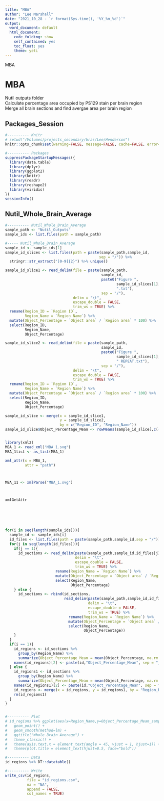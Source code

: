 ```yaml
---
title: "MBA"
author: "Lee Marshall"
date: "2021_10_28 - `r format(Sys.time(), '%Y_%m_%d')`"
output:
  word_document: default
  html_document:
    code_folding: show
    self_contained: yes
    toc_float: yes
    theme: yeti
---
```


MBA  

# MBA {.tabset .tabset-fade .tabset-pills}

Nutil outputs folder  
Calculate percentage area occupied by PS129 stain per brain region  
Merge all brain sections and find avergae area per brain region  

## Packages_Session
  
```r
#---------- Knitr
# setwd("/Volumes/projects_secondary/bras/Lee/Henderson")
knitr::opts_chunk$set(warning=FALSE, message=FALSE, cache=FALSE, error=FALSE, cache.lazy=FALSE)

#---------- Packages
suppressPackageStartupMessages({
  library(data.table)
  library(dplyr)
  library(ggplot2)
  library(knitr)
  library(readr)
  library(reshape2)
  library(viridis)
})
sessionInfo()
```

## Nutil_Whole_Brain_Average

```r
#---------- Nutil_Whole_Brain_Average
sample_path <- "Nutil_Outputs"
sample_ids <- list.files(path = sample_path)

#----- Nutil_Whole_Brain_Average 
sample_id <- sample_ids[1]
sample_id_slices <- list.files(path = paste(sample_path,sample_id,
                                           sep = "/")) %>% 
  stringr::str_extract("[0-9]{2}") %>% unique()

sample_id_slice1 <- read_delim(file = paste(sample_path, 
                                            sample_id, 
                                            paste0("Figure ", 
                                                   sample_id_slices[1], 
                                                   ".txt"),
                                            sep = "/"),
                               delim = "\t", 
                               escape_double = FALSE, 
                               trim_ws = TRUE) %>% 
  rename(Region_ID = `Region ID`, 
         Region_Name = `Region Name`) %>% 
  mutate(Object_Percentage = `Object area` / `Region area` * 100) %>% 
  select(Region_ID, 
         Region_Name, 
         Object_Percentage)

sample_id_slice2 <- read_delim(file = paste(sample_path, 
                                            sample_id, 
                                            paste0("Figure ", 
                                                   sample_id_slices[1], 
                                                   " REPEAT.txt"), 
                                            sep = "/"), 
                               delim = "\t", 
                               escape_double = FALSE, 
                               trim_ws = TRUE) %>% 
  rename(Region_ID = `Region ID`, 
         Region_Name = `Region Name`) %>% 
  mutate(Object_Percentage = `Object area` / `Region area` * 100) %>% 
  select(Region_ID, 
         Region_Name, 
         Object_Percentage)

sample_id_slice <- merge(x = sample_id_slice1, 
                         y = sample_id_slice2, 
                         by = c("Region_ID", "Region_Name"))
sample_id_slice$Object_Percentage_Mean <- rowMeans(sample_id_slice[,c(-1:-2)])


library(xml2)
MBA_1 <- read_xml("MBA_1.svg")
MBA_1list <- as_list(MBA_1)

xml_attr(x = MBA_1, 
         attr = "path")



MBA_11 <- xmlParse("MBA_1.svg")



xmlGetAttr






for(i in seq(length(sample_ids))){
  sample_id <- sample_ids[i]
  id_files <- list.files(path = paste(sample_path,sample_id,sep = "/"))
  for(j in seq(length(id_files))){
    if(j == 1){
      id_sections <- read_delim(paste(sample_path,sample_id,id_files[j],sep="/"), 
                                delim = "\t", 
                                escape_double = FALSE, 
                                trim_ws = TRUE) %>% 
                       rename(Region_Name = `Region Name`) %>% 
                       mutate(Object_Percentage = `Object area` / `Region area` * 100) %>% 
                       select(Region_Name, 
                              Object_Percentage)
    } else {
      id_sections <- rbind(id_sections,
                           read_delim(paste(sample_path,sample_id,id_files[j],sep="/"), 
                                      delim = "\t", 
                                      escape_double = FALSE, 
                                      trim_ws = TRUE) %>% 
                             rename(Region_Name = `Region Name`) %>% 
                             mutate(Object_Percentage = `Object area` / `Region area` * 100) %>% 
                             select(Region_Name, 
                                    Object_Percentage))
    }
  }
  if(i == 1){
    id_regions <- id_sections %>% 
      group_by(Region_Name) %>% 
      summarize(Object_Percentage_Mean = mean(Object_Percentage, na.rm = TRUE))
    names(id_regions)[2] <- paste(id,"Object_Percentage_Mean", sep = "_")
  } else {
    id_regions1 <- id_sections %>% 
      group_by(Region_Name) %>% 
      summarize(Object_Percentage_Mean = mean(Object_Percentage, na.rm = TRUE))
    names(id_regions1)[2] <- paste(id,"Object_Percentage_Mean", sep = "_")
    id_regions <- merge(x = id_regions, y = id_regions1, by = "Region_Name", all = TRUE)
    rm(id_regions1)
  }
}


#---------- Plot 
# id_regions %>% ggplot(aes(x=Region_Name,y=Object_Percentage_Mean_sample)) +
#   geom_point() +
#   geom_smooth(method=lm) + 
#   ggtitle("Whole Brain Average") + 
#   theme_classic() + 
#   theme(axis.text.x = element_text(angle = 45, vjust = 1, hjust=1)) + 
#   theme(plot.title = element_text(hjust=0.5, face="bold"))

#---------- Data
id_regions %>% DT::datatable()

#---------- Write
write_csv(id_regions, 
          file = "id_regions.csv", 
          na = "NA", 
          append = FALSE,
          col_names = TRUE)
```



